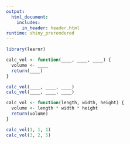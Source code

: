 ```yaml
---
output:
  html_document:
    includes:
      in_header: header.html
runtime: shiny_prerendered
---
```

  
```r
library(learnr)
```

```r
calc_vol <- function(____, ____, ____) {
  volume <- ____
  return(____)
}

calc_vol(____, ____, ____)
calc_vol(____, ____, ____)
```
```r
calc_vol <- function(length, width, height) {
  volume <- length * width * height
  return(volume)
}

calc_vol(1, 1, 1)
calc_vol(3, 2, 5)
```

<div data-iframe-height></div>
